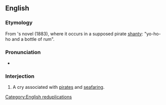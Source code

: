 {{also|yo ho ho}}
==English==

===Etymology===
From {{w|Robert Louis Stevenson}}'s novel ''{{w|Treasure Island}}'' (1883), where it occurs in a supposed pirate [[shanty]]: "yo-ho-ho and a bottle of rum".

===Pronunciation===
* {{a|UK}} {{IPA|/ˈjəʊ.həʊ.həʊ/|lang=en}}

===Interjection===
{{en-interj}}

# A cry associated with [[pirate]]s and [[seafaring]].

[[Category:English reduplications]]